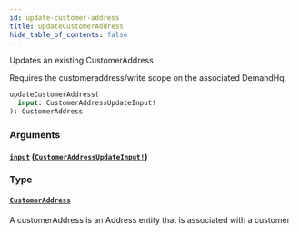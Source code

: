 ```yaml
---
id: update-customer-address
title: updateCustomerAddress
hide_table_of_contents: false
---
```



Updates an existing CustomerAddress

Requires the customeraddress/write scope on the associated DemandHq.

```graphql
updateCustomerAddress(
  input: CustomerAddressUpdateInput!
): CustomerAddress
```


### Arguments

#### [`input`](#) ([`CustomerAddressUpdateInput!`](/demand/api/graphql-admin/reference/inputs/customer-address-update-input))




### Type

#### [`CustomerAddress`](/demand/api/graphql-admin/reference/objects/customer-address)

A customerAddress is an Address entity that is associated with a customer




